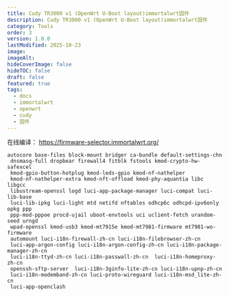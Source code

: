 ```yaml
---
title: Cudy TR3000 v1 (OpenWrt U-Boot layout)immortalwrt固件
description: Cudy TR3000 v1 (OpenWrt U-Boot layout)immortalwrt固件
category: Tools
order: 3
version: 1.0.0
lastModified: 2025-10-23
image:
imageAlt:
hideCoverImage: false
hideTOC: false
draft: false
featured: true
tags:
  - docs
  - immortalwrt
  - openwrt
  - cudy
  - 固件
---
```


在线编译：
https://firmware-selector.immortalwrt.org/

```
autocore base-files block-mount bridger ca-bundle default-settings-chn
 dnsmasq-full dropbear firewall4 fitblk fstools kmod-crypto-hw-safexcel
 kmod-gpio-button-hotplug kmod-leds-gpio kmod-nf-nathelper
 kmod-nf-nathelper-extra kmod-nft-offload kmod-phy-aquantia libc libgcc
 libustream-openssl logd luci-app-package-manager luci-compat luci-lib-base
 luci-lib-ipkg luci-light mtd netifd nftables odhcp6c odhcpd-ipv6only opkg ppp
 ppp-mod-pppoe procd-ujail uboot-envtools uci uclient-fetch urandom-seed urngd
 wpad-openssl kmod-usb3 kmod-mt7915e kmod-mt7981-firmware mt7981-wo-firmware
 automount luci-i18n-firewall-zh-cn luci-i18n-filebrowser-zh-cn
 luci-app-argon-config luci-i18n-argon-config-zh-cn luci-i18n-package-manager-zh-cn
 luci-i18n-ttyd-zh-cn luci-i18n-passwall-zh-cn  luci-i18n-homeproxy-zh-cn
 openssh-sftp-server  luci-i18n-3ginfo-lite-zh-cn luci-i18n-upnp-zh-cn
 luci-i18n-modemband-zh-cn luci-proto-wireguard luci-i18n-msd_lite-zh-cn
 luci-app-openclash
```